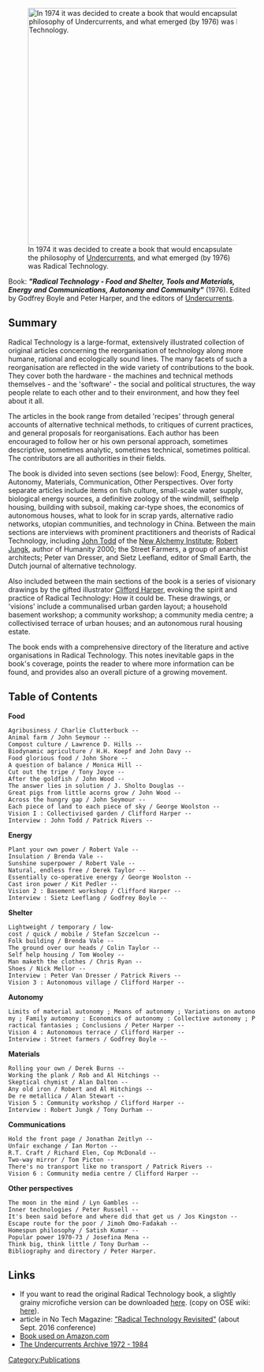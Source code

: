 [[File:Radical Tech1976.jpg|480px|thumb|right|In 1974 it was decided to create a book that would encapsulate the philosophy of [https://en.wikipedia.org/wiki/Undercurrents_(magazine) Undercurrents], and what emerged (by 1976) was Radical Technology.]] 

Book: '''''"Radical Technology - Food and Shelter, Tools and Materials, Energy and Communications, Autonomy and Community"''''' (1976). Edited by Godfrey Boyle and Peter Harper, and the editors of [https://en.wikipedia.org/wiki/Undercurrents_(magazine) Undercurrents].

==Summary==
Radical Technology is a large-format, extensively illustrated collection of original articles concerning the reorganisation of technology along more humane, rational and ecologically sound lines. The many facets of such a reorganisation are reflected in the wide variety of contributions to the book. They cover both the hardware - the machines and technical methods themselves - and the 'software' - the social and political structures, the way people relate to each other and to their environment, and how they feel about it all. 
 
The articles in the book range from detailed 'recipes' through general accounts of alternative technical methods, to critiques of current practices, and general proposals for reorganisations. Each author has been encouraged to follow her or his own personal approach, sometimes descriptive, sometimes analytic, sometimes technical, sometimes political. The contributors are all authorities in their fields.
 
The book is divided into seven sections (see below): Food, Energy, Shelter, Autonomy, Materials, Communication, Other Perspectives. Over forty separate articles include items on fish culture, small-scale water supply, biological energy sources, a definitive zoology of the windmill, selfhelp housing, building with subsoil, making car-type shoes, the economics of autonomous houses, what to look for in scrap yards, alternative radio networks, utopian communities, and technology in China. Between the main sections are interviews with prominent practitioners and theorists of Radical Technology, including [https://en.wikipedia.org/wiki/John_Todd_(biologist) John Todd] of the [https://en.wikipedia.org/wiki/New_Alchemy_Institute New Alchemy Institute]; [https://en.wikipedia.org/wiki/Robert_Jungk Robert Jungk], author of Humanity 2000; the Street Farmers, a group of anarchist architects; Peter van Dresser, and Sietz Leefland, editor of Small Earth, the Dutch journal of alternative technology. 

Also included between the main sections of the book is a series of visionary drawings by the gifted illustrator [https://en.wikipedia.org/wiki/Clifford_Harper Clifford Harper], evoking the spirit and practice of Radical Technology: How it could be. These drawings, or 'visions' include a communalised urban garden layout; a household basement workshop; a community workshop; a community media centre; a collectivised terrace of urban houses; and an autonomous rural housing estate. 

The book ends with a comprehensive directory of the literature and active organisations in Radical Technology. This notes inevitable gaps in the book's coverage, points the reader to where more information can be found, and provides also an overall picture of a growing movement. 

==Table of Contents==

'''Food'''
 Agribusiness / Charlie Clutterbuck --
 Animal farm / John Seymour --
 Compost culture / Lawrence D. Hills --
 Biodynamic agriculture / H.H. Koepf and John Davy --
 Food glorious food / John Shore --
 A question of balance / Monica Hill --
 Cut out the tripe / Tony Joyce --
 After the goldfish / John Wood --
 The answer lies in solution / J. Sholto Douglas --
 Great pigs from little acorns grow / John Wood --
 Across the hungry gap / John Seymour --
 Each piece of land to each piece of sky / George Woolston --
 Vision I : Collectivised garden / Clifford Harper --
 Interview : John Todd / Patrick Rivers --

'''Energy'''
 Plant your own power / Robert Vale --
 Insulation / Brenda Vale --
 Sunshine superpower / Robert Vale --
 Natural, endless free / Derek Taylor --
 Essentially co-operative energy / George Woolston --
 Cast iron power / Kit Pedler --
 Vision 2 : Basement workshop / Clifford Harper --
 Interview : Sietz Leeflang / Godfrey Boyle --

'''Shelter'''
 Lightweight / temporary / low-cost / quick / mobile / Stefan Szczelcun --
 Folk building / Brenda Vale --
 The ground over our heads / Colin Taylor --
 Self help housing / Tom Wooley --
 Man maketh the clothes / Chris Ryan --
 Shoes / Nick Mellor --
 Interview : Peter Van Dresser / Patrick Rivers --
 Vision 3 : Autonomous village / Clifford Harper --

'''Autonomy'''
 Limits of material autonomy ; Means of autonomy ; Variations on autonomy ; Family automony : Economics of autonomy : Collective autonomy ; Practical fantasies ; Conclusions / Peter Harper --
 Vision 4 : Autonomous terrace / Clifford Harper --
 Interview : Street farmers / Godfrey Boyle --

'''Materials'''
 Rolling your own / Derek Burns --
 Working the plank / Rob and Al Hitchings --
 Skeptical chymist / Alan Dalton --
 Any old iron / Robert and Al Hitchings --
 De re metallica / Alan Stewart --
 Vision 5 : Community workshop / Clifford Harper --
 Interview : Robert Jungk / Tony Durham --

'''Communications'''
 Hold the front page / Jonathan Zeitlyn --
 Unfair exchange / Ian Morton --
 R.T. Craft / Richard Elen, Cop McDonald --
 Two-way mirror / Tom Picton --
 There's no transport like no transport / Patrick Rivers --
 Vision 6 : Community media centre / Clifford Harper --

'''Other perspectives'''
 The moon in the mind / Lyn Gambles --
 Inner technologies / Peter Russell --
 It's been said before and where did that get us / Jos Kingston --
 Escape route for the poor / Jimoh Omo-Fadakah --
 Homespun philosophy / Satish Kumar --
 Popular power 1970-73 / Josefina Mena --
 Think big, think little / Tony Durham --
 Bibliography and directory / Peter Harper.

==Links==
* If you want to read the original Radical Technology book, a slightly grainy microfiche version can be downloaded [http://www.fastonline.org/CD3WD_40/JF/409/01-13.pdf here]. (copy on OSE wiki: [http://opensourceecology.org/wiki/File:RadicalTechnology_-_microfiche.pdf here]). 
* article in No Tech Magazine: [http://www.notechmagazine.com/2016/07/radical-technology-revisited.html "Radical Technology Revisited"] (about Sept. 2016 conference)
* [https://www.amazon.com/Radical-Technology-Materials-Communication-Community/dp/0394730933 Book used on Amazon.com]
* [https://undercurrents1972.wordpress.com/ The Undercurrents Archive 1972 - 1984]

[[Category:Publications]]